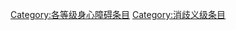 {{catmore1|[[WikiProject:身心障礙|WikiProject:身心障礙]]}}
{{Articles by Quality|topic=身心障碍|project=身心障碍|format=TOC}}
{{emptycat}}

[[Category:各等级身心障碍条目|Category:各等级身心障碍条目]]
[[Category:消歧义级条目|Category:消歧义级条目]]